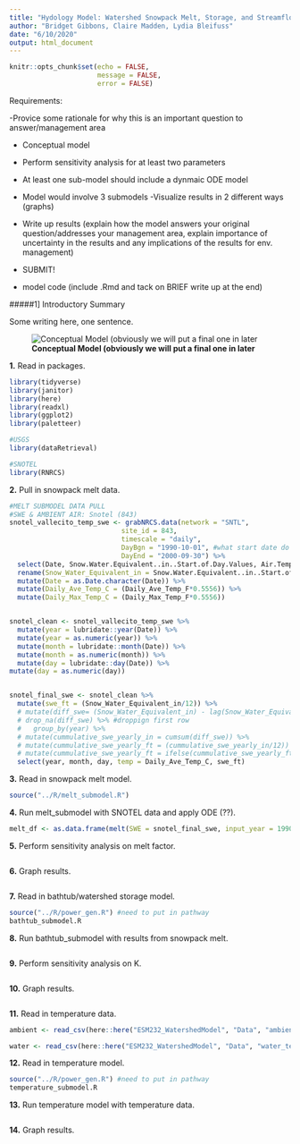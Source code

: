 ```yaml
---
title: "Hydology Model: Watershed Snowpack Melt, Storage, and Streamflow Temperature "
author: "Bridget Gibbons, Claire Madden, Lydia Bleifuss"
date: "6/10/2020"
output: html_document
---
```


```r
knitr::opts_chunk$set(echo = FALSE,
                      message = FALSE,
                      error = FALSE)
```

Requirements:

-Provice some rationale for why this is an important question to answer/management area

- Conceptual model 

- Perform sensitivity analysis for at least two parameters
- At least one sub-model should include a dynmaic ODE model
- Model would involve 3 submodels
-Visualize results in 2 different ways (graphs) 
- Write up results (explain how the model answers your original question/addresses your management area, explain importance of uncertainty in the results and any implications of the results for env. management) 


- SUBMIT! 
- model code (include .Rmd and tack on BRIEF write up at the end)

#####1] Introductory Summary


Some writing here, one sentence. 

![**Conceptual Model (obviously we will put a final one in later**](Stream_Snow_Conceptual_Model.jpg)


**1.** Read in packages. 
```r
library(tidyverse)
library(janitor)
library(here)
library(readxl)
library(ggplot2)
library(paletteer)

#USGS
library(dataRetrieval)

#SNOTEL
library(RNRCS)
```

**2.** Pull in snowpack melt data.
```r
#MELT SUBMODEL DATA PULL 
#SWE & AMBIENT AIR: Snotel (843) 
snotel_vallecito_temp_swe <- grabNRCS.data(network = "SNTL", 
                            site_id = 843,
                            timescale = "daily", 
                            DayBgn = "1990-10-01", #what start date do we want? 
                            DayEnd = "2000-09-30") %>% 
  select(Date, Snow.Water.Equivalent..in..Start.of.Day.Values, Air.Temperature.Average..degF., Air.Temperature.Maximum..degF.) %>% 
  rename(Snow_Water_Equivalent_in = Snow.Water.Equivalent..in..Start.of.Day.Values, Daily_Ave_Temp_F = Air.Temperature.Average..degF., Daily_Max_Temp_F = Air.Temperature.Maximum..degF.)%>% 
  mutate(Date = as.Date.character(Date)) %>% 
  mutate(Daily_Ave_Temp_C = (Daily_Ave_Temp_F*0.5556)) %>% 
  mutate(Daily_Max_Temp_C = (Daily_Max_Temp_F*0.5556))


snotel_clean <- snotel_vallecito_temp_swe %>% 
  mutate(year = lubridate::year(Date)) %>% 
  mutate(year = as.numeric(year)) %>% 
  mutate(month = lubridate::month(Date)) %>% 
  mutate(month = as.numeric(month)) %>% 
  mutate(day = lubridate::day(Date)) %>% 
mutate(day = as.numeric(day))


snotel_final_swe <- snotel_clean %>% 
  mutate(swe_ft = (Snow_Water_Equivalent_in/12)) %>% 
  # mutate(diff_swe= (Snow_Water_Equivalent_in) - lag(Snow_Water_Equivalent_in)) %>% 
  # drop_na(diff_swe) %>% #droppign first row 
  #   group_by(year) %>% 
  # mutate(cummulative_swe_yearly_in = cumsum(diff_swe)) %>% 
  # mutate(cummulative_swe_yearly_ft = (cummulative_swe_yearly_in/12)) %>% 
  # mutate(cummulative_swe_yearly_ft = ifelse(cummulative_swe_yearly_ft < 0, 0, cummulative_swe_yearly_ft)) %>% 
  select(year, month, day, temp = Daily_Ave_Temp_C, swe_ft)
```


**3.** Read in snowpack melt model.
```r

source("../R/melt_submodel.R") 

```

**4.** Run melt_submodel with SNOTEL data and apply ODE (??).
```r

melt_df <- as.data.frame(melt(SWE = snotel_final_swe, input_year = 1990, mf = 0.0131234))

```


**5.** Perform sensitivity analysis on melt factor.
```r

```

**6.** Graph results.
```r

```


**7.** Read in bathtub/watershed storage model.
```r
source("../R/power_gen.R") #need to put in pathway 
bathtub_submodel.R
```

**8.** Run bathtub_submodel with results from snowpack melt.
```r

```


**9.** Perform sensitivity analysis on K.
```r

```

**10.** Graph results.
```r

```

**11.** Read in temperature data.
```r
ambient <- read_csv(here::here("ESM232_WatershedModel", "Data", "ambient_air_tempmodel.csv"))

water <- read_csv(here::here("ESM232_WatershedModel", "Data", "water_temp_tempmodel.csv"))
```

**12.** Read in temperature model.
```r
source("../R/power_gen.R") #need to put in pathway 
temperature_submodel.R
```

**13.** Run temperature model with temperature data.
```r

```

**14.** Graph results.
```r

```